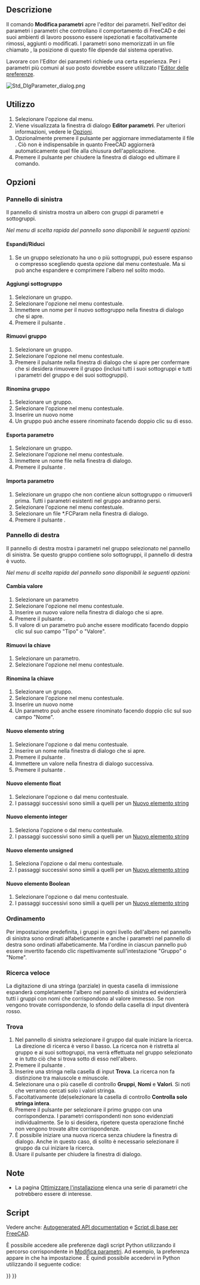 <languages/>

{{Docnav/it
|[[Std_ProjectUtil/it|Utilità di progetto]]
|[[Std_DlgCustomize/it|Personalizzare le barre dei comandi]]
|[[Std_Tools_Menu/it|Menu Strumenti]]
|IconL=Std_ProjectUtil.svg
|IconR=Std_DlgCustomize.svg
|IconC=Freecad.svg
}}

{{GuiCommand/it
|Name=Std_DlgParameter
|Name/it=Modifica parametri
|MenuLocation=Strumenti → Modifica parametri...
|Workbenches=Tutti
|SeeAlso=[[Preferences_Editor/it|Editor delle preferenze]]
}}

<span id="Description"></span>
==Descrizione==

Il comando '''Modifica parametri''' apre l'editor dei parametri. Nell'editor dei parametri i parametri che controllano il comportamento di FreeCAD e dei suoi ambienti di lavoro possono essere ispezionati e facoltativamente rimossi, aggiunti o modificati. I parametri sono memorizzati in un file chiamato {{FileName|user.cfg}}, la posizione di questo file dipende dal sistema operativo.

Lavorare con l'Editor dei parametri richiede una certa esperienza. Per i parametri più comuni al suo posto dovrebbe essere utilizzato l'[[Preferences_Editor/it|Editor delle preferenze]].

[[Image:Std_DlgParameter_dialog.png]]
{{Caption|La finestra di dialogo Editor dei parametri}}

<span id="Usage"></span>
==Utilizzo==

# Selezionare l'opzione {{MenuCommand|Strumenti → [[Image:Std_DlgParameter.svg|16px]] Modifica parametri...}} dal menu.
# Viene visualizzata la finestra di dialogo '''Editor parametri'''. Per ulteriori informazioni, vedere le [[Std_DlgParameter/it#Opzioni|Opzioni]].
# Opzionalmente premere il pulsante {{Button|Salva nel disco}} per aggiornare immediatamente il file {{FileName|user.cfg}}. Ciò non è indispensabile in quanto FreeCAD aggiornerà automaticamente quel file alla chiusura dell'applicazione.
# Premere il pulsante {{Button|Chiudi}} per chiudere la finestra di dialogo ed ultimare il comando.

<span id="Options"></span>
==Opzioni==

<span id="Left_panel"></span>
===Pannello di sinistra===

Il pannello di sinistra mostra un albero con gruppi di parametri e sottogruppi.

''Nel menu di scelta rapida del pannello sono disponibili le seguenti opzioni:''

<span id="Expand/Collapse"></span>
====Espandi/Riduci====

# Se un gruppo selezionato ha uno o più sottogruppi, può essere espanso o compresso scegliendo questa opzione dal menu contestuale. Ma si può anche espandere e comprimere l'albero nel solito modo.

<span id="Add_sub-group"></span>
====Aggiungi sottogruppo====

# Selezionare un gruppo.
# Selezionare l'opzione {{MenuCommand|Aggiungi sottogruppo}} nel menu contestuale.
# Immettere un nome per il nuovo sottogruppo nella finestra di dialogo che si apre.
# Premere il pulsante {{Button|OK}}.

<span id="Remove_group"></span>
====Rimuovi gruppo====

# Selezionare un gruppo.
# Selezionare l'opzione {{MenuCommand|Rimuovi gruppo}} nel menu contestuale.
# Premere il pulsante {{Button|Sì}} nella finestra di dialogo che si apre per confermare che si desidera rimuovere il gruppo (inclusi tutti i suoi sottogruppi e tutti i parametri del gruppo e dei suoi sottogruppi).

<span id="Rename_group"></span>
====Rinomina gruppo====

# Selezionare un gruppo.
# Selezionare l'opzione {{MenuCommand|Rinomina gruppo}} nel menu contestuale.
# Inserire un nuovo nome
# Un gruppo può anche essere rinominato facendo doppio clic su di esso.

<span id="Export_parameter"></span>
====Esporta parametro====

# Selezionare un gruppo.
# Selezionare l'opzione {{MenuCommand|Esporta parametro}} nel menu contestuale.
# Immettere un nome file nella finestra di dialogo.
# Premere il pulsante {{Button|Salva}}.

<span id="Import_parameter"></span>
====Importa parametro====

# Selezionare un gruppo che non contiene alcun sottogruppo o rimuoverli prima. Tutti i parametri esistenti nel gruppo andranno persi.
# Selezionare l'opzione {{MenuCommand|Importa parametro}} nel menu contestuale.
# Selezionare un file *.FCParam nella finestra di dialogo.
# Premere il pulsante {{Button|Apri}}.

<span id="Right_panel"></span>
===Pannello di destra===

Il pannello di destra mostra i parametri nel gruppo selezionato nel pannello di sinistra. Se questo gruppo contiene solo sottogruppi, il pannello di destra è vuoto.

''Nel menu di scelta rapida del pannello sono disponibili le seguenti opzioni:''

<span id="Change_value"></span>
====Cambia valore====

# Selezionare un parametro
# Selezionare l'opzione {{MenuCommand|Cambia valore}} nel menu contestuale.
# Inserire un nuovo valore nella finestra di dialogo che si apre.
# Premere il pulsante {{Button|OK}}.
# Il valore di un parametro può anche essere modificato facendo doppio clic sul suo campo "Tipo" o "Valore".

<span id="Remove_key"></span>
====Rimuovi la chiave====

# Selezionare un parametro.
# Selezionare l'opzione {{MenuCommand|Rimuovi la chiave}} nel menu contestuale.

<span id="Rename_key"></span>
====Rinomina la chiave====

# Selezionare un gruppo.
# Selezionare l'opzione {{MenuCommand|Rinomina la chiave}} nel menu contestuale.
# Inserire un nuovo nome
# Un parametro può anche essere rinominato facendo doppio clic sul suo campo "Nome".

<span id="New_string_item"></span>
====Nuovo elemento string====

# Selezionare l'opzione {{MenuCommand|Nuovo elemento string}} o {{MenuCommand|Nuovo → Nuovo elemento string}} dal menu contestuale.
# Inserire un nome nella finestra di dialogo che si apre.
# Premere il pulsante {{Button|OK}}.
# Immettere un valore nella finestra di dialogo successiva.
# Premere il pulsante {{Button|OK}}.

<span id="New_float_item"></span>
====Nuovo elemento float====

# Selezionare l'opzione {{MenuCommand|Nuovo elemento float}} o {{MenuCommand|Nuovo → Nuovo elemento float}} dal menu contestuale.
# I passaggi successivi sono simili a quelli per un [[#Nuovo elemento string|Nuovo elemento string]]

<span id="New_integer_item"></span>
====Nuovo elemento integer====

# Seleziona l'opzione {{MenuCommand|Nuovo elemento integer}} o {{MenuCommand|Nuovo → Nuovo elemento integer}} dal menu contestuale.
# I passaggi successivi sono simili a quelli per un [[#New_string_item/it|Nuovo elemento string]]

<span id="New_unsigned_item"></span>
====Nuovo elemento unsigned====

# Seleziona l'opzione {{MenuCommand|Nuovo elemento unsigned}} o {{MenuCommand|Nuovo → Nuovo elemento unsigned}} dal menu contestuale.
# I passaggi successivi sono simili a quelli per un [[#Nuovo elemento string|Nuovo elemento string]]

<span id="New_Boolean_item"></span>
====Nuovo elemento Boolean====

# Selezionare l'opzione {{MenuCommand|Nuovo elemento Boolean}} o {{MenuCommand|Nuovo → Nuovo elemento Boolean}} dal menu contestuale.
# I passaggi successivi sono simili a quelli per un [[#Nuovo elemento string|Nuovo elemento string]]

<span id="Sorting"></span>
===Ordinamento===

Per impostazione predefinita, i gruppi in ogni livello dell'albero nel pannello di sinistra sono ordinati alfabeticamente e anche i parametri nel pannello di destra sono ordinati alfabeticamente. Ma l'ordine in ciascun pannello può essere invertito facendo clic rispettivamente sull'intestazione "Gruppo" o "Nome".

<span id="Quick_search"></span>
===Ricerca veloce===

La digitazione di una stringa (parziale) in questa casella di immissione espanderà completamente l'albero nel pannello di sinistra ed evidenzierà tutti i gruppi con nomi che corrispondono al valore immesso. Se non vengono trovate corrispondenze, lo sfondo della casella di input diventerà rosso.

<span id="Find"></span>
===Trova===

# Nel pannello di sinistra selezionare il gruppo dal quale iniziare la ricerca. La direzione di ricerca è verso il basso. La ricerca non è ristretta al gruppo e ai suoi sottogruppi, ma verrà effettuata nel gruppo selezionato e in tutto ciò che si trova sotto di esso nell'albero.
# Premere il pulsante {{Button|Trova...}}.
# Inserire una stringa nella casella di input '''Trova'''. La ricerca non fa distinzione tra maiuscole e minuscole.
# Selezionare una o più caselle di controllo '''Gruppi''', '''Nomi''' e '''Valori'''. Si noti che verranno cercati solo i valori stringa.
# Facoltativamente (de)selezionare la casella di controllo '''Controlla solo stringa intera'''.
# Premere il pulsante {{Button|Trova successivo}} per selezionare il primo gruppo con una corrispondenza. I parametri corrispondenti non sono evidenziati individualmente. Se lo si desidera, ripetere questa operazione finché non vengono trovate altre corrispondenze.
# È possibile iniziare una nuova ricerca senza chiudere la finestra di dialogo. Anche in questo caso, di solito è necessario selezionare il gruppo da cui iniziare la ricerca.
# Usare il pulsante {{Button|Annulla}} per chiudere la finestra di dialogo.

<span id="Notes"></span>
==Note==

* La pagina [[Fine-tuning/it|Ottimizzare l'installazione]] elenca una serie di parametri che potrebbero essere di interesse.

<span id="Scripting"></span>
==Script==

Vedere anche: [https://freecad.github.io/SourceDoc/ Autogenerated API documentation] e [[FreeCAD_Scripting_Basics/it|Script di base per FreeCAD]].

È possibile accedere alle preferenze dagli script Python utilizzando il percorso corrispondente in [[Std_DlgParameter/it|Modifica parametri]]. Ad esempio, la preferenza {{MenuCommand|Modifica → Preferenze → Importa-Esporta → DXF → Opzioni di importazione → Unisci geometria}} appare in {{MenuCommand|Strumenti → Modifica parametri → BaseApp → Preferences → Mod → Draft → dxfCreatePart}} che ha impostazione {{incode|Boolean}}. È quindi possibile accedervi in ​​Python utilizzando il seguente codice:

{{Code|code=
# get:
App.ParamGet("User parameter:BaseApp/Preferences/Mod/Draft").GetBool('dxfCreatePart')
# set:
App.ParamGet("User parameter:BaseApp/Preferences/Mod/Draft").SetBool('dxfCreatePart', True)
}}


{{Docnav/it
|[[Std_ProjectUtil/it|Utilità di progetto]]
|[[Std_DlgCustomize/it|Personalizzare le barre dei comandi]]
|[[Std_Tools_Menu/it|Menu Strumenti]]
|IconL=Std_ProjectUtil.svg
|IconR=Std_DlgCustomize.svg
|IconC=Freecad.svg
}}

{{Std_Base_navi{{#translation:}}}}
{{Userdocnavi{{#translation:}}}}